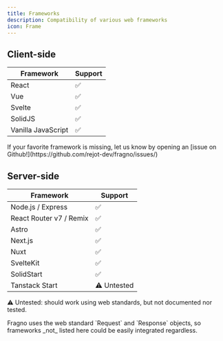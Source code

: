 ```yaml
---
title: Frameworks
description: Compatibility of various web frameworks
icon: Frame
---
```



## Client-side

| Framework          | Support |
| ------------------ | ------- |
| React              | ✅      |
| Vue                | ✅      |
| Svelte             | ✅      |
| SolidJS            | ✅      |
| Vanilla JavaScript | ✅      |

<Callout type="info" title="Something missing?">
  If your favorite framework is missing, let us know by opening an [issue on
  Github!](https://github.com/rejot-dev/fragno/issues/)
</Callout>

## Server-side

| Framework               | Support     |
| ----------------------- | ----------- |
| Node.js / Express       | ✅          |
| React Router v7 / Remix | ✅          |
| Astro                   | ✅          |
| Next.js                 | ✅          |
| Nuxt                    | ✅          |
| SvelteKit               | ✅          |
| SolidStart              | ✅          |
| Tanstack Start          | ⚠️ Untested |

⚠️ Untested: should work using web standards, but not documented nor tested.

<Callout type="info" title="Web Standards">
  Fragno uses the web standard `Request` and `Response` objects, so frameworks _not_ listed here
  could be easily integrated regardless.
</Callout>
